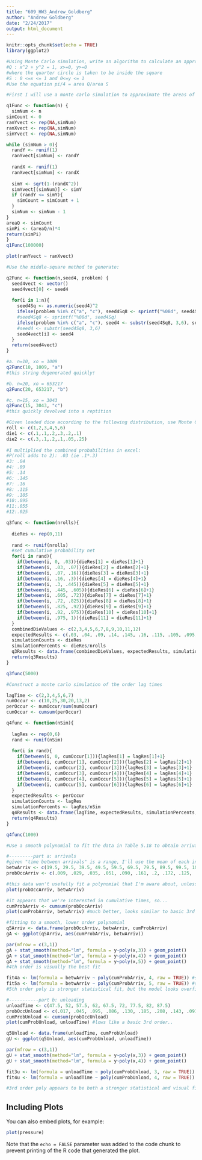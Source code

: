 ```yaml
---
title: "609_HW3_Andrew_Goldberg"
author: "Andrew Goldberg"
date: "2/24/2017"
output: html_document
---
```


```r
knitr::opts_chunk$set(echo = TRUE)
library(ggplot2)
```

```r
#Using Monte Carlo simulation, write an algorithm to calculate an approximation to pi #by considering the number of random points selected inside the quarter circle
#Q : x^2 + y^2 = 1, x>=0, y>=0
#where the quarter circle is taken to be inside the square
#S : 0 <=x <= 1 and 0<=y <= 1
#Use the equation pi/4 = area Q/area S

#First I will use a monte carlo simulation to approximate the areas of Q and S.

q1Func <- function(n) {
  simNum <- n
simCount <- 0
ranYvect <- rep(NA,simNum)
ranXvect <- rep(NA,simNum)
simYvect <- rep(NA,simNum)

while (simNum > 0){
  randY <- runif(1)
  ranYvect[simNum] <- randY
  
  randX <- runif(1)
  ranXvect[simNum] <- randX
  
  simY <- sqrt(1-(randX^2))
  simYvect[(simNum)] <- simY
  if (randY <= simY){
    simCount = simCount + 1
  }
  simNum <- simNum - 1
}
areaQ <- simCount
simPi <- (areaQ/n)*4
return(simPi)
}
q1Func(100000)

plot(ranYvect ~ ranXvect)
```

```r
#Use the middle-square method to generate:

q2Func <- function(n,seed4, problem) {
  seed4vect <- vector()
  seed4vect[0] <- seed4
  
  for(i in 1:n){
    seed4Sq <- as.numeric(seed4)^2
    ifelse(problem %in% c("a", "c"), seed4Sq8 <- sprintf("%08d", seed4Sq), seed4Sq8 <- sprintf("%012e", seed4Sq))
    #seed4Sq8 <- sprintf("%08d", seed4Sq)
    ifelse(problem %in% c("a", "c"), seed4 <- substr(seed4Sq8, 3,6), seed4 <- substr(seed4Sq8, 3,9))
    #seed4 <- substr(seed4Sq8, 3,6)
    seed4vect[i] <- seed4
  }
  return(seed4vect)
}

#a. n=10, xo = 1009  
q2Func(10, 1009, "a")
#this string degenerated quickly!

#b. n=20, xo = 653217
q2Func(20, 653217, "b")

#c. n=15, xo = 3043  
q2Func(15, 3043, "c")
#this quickly devolved into a reptition
```

```r
#Given loaded dice according to the following distribution, use Monte Carlo simulation to simulate the sum of 300 rolls of two unfair dice. 
roll <- c(1,2,3,4,5,6)
die1 <- c(.1,.1,.2,.3,.2,.1)
die2 <- c(.3,.1,.2,.1,.05,.25)
 
#I multiplied the combined probabilities in excel: 
#P(roll adds to 2): .03 (ie .1*.3)
#3: .04
#4: .09
#5: .14
#6: .145
#7: .16
#8: .115
#9: .105
#10:.095
#11:.055
#12:.025

q3func <- function(nrolls){
  
  dieRes <- rep(0,11)
  
  rand <- runif(nrolls)
  #set cumulative probability net
  for(i in rand){
    if(between(i, 0, .03)){dieRes[1] = dieRes[1]+1}
    if(between(i, .03, .07)){dieRes[2] = dieRes[2]+1}
    if(between(i, .07, .16)){dieRes[3] = dieRes[3]+1}
    if(between(i, .16, .3)){dieRes[4] = dieRes[4]+1}
    if(between(i, .3, .445)){dieRes[5] = dieRes[5]+1}
    if(between(i, .445, .605)){dieRes[6] = dieRes[6]+1}
    if(between(i, .605, .72)){dieRes[7] = dieRes[7]+1}
    if(between(i, .72, .825)){dieRes[8] = dieRes[8]+1}
    if(between(i, .825, .92)){dieRes[9] = dieRes[9]+1}
    if(between(i, .92, .975)){dieRes[10] = dieRes[10]+1}
    if(between(i, .975, 1)){dieRes[11] = dieRes[11]+1}
  }
  combinedDieValues <- c(2,3,4,5,6,7,8,9,10,11,12)
  expectedResults <- c(.03, .04, .09, .14, .145, .16, .115, .105, .095, .055, .025)
  simulationCounts <- dieRes
  simulationPercents <- dieRes/nrolls
  q3Results <- data.frame(combinedDieValues, expectedResults, simulationPercents, simulationCounts)
  return(q3Results)
}

q3func(5000)

```

```r
#Construct a monte carlo simulation of the order lag times

lagTime <- c(2,3,4,5,6,7)
numOccur <- c(10,25,30,20,13,2)
perOccur <- numOccur/sum(numOccur)
cumOccur <- cumsum(perOccur)

q4func <- function(nSim){
  
  lagRes <- rep(0,6)
  rand <- runif(nSim)
  
  for(i in rand){
    if(between(i, 0, cumOccur[1])){lagRes[1] = lagRes[1]+1}
    if(between(i, cumOccur[1], cumOccur[2])){lagRes[2] = lagRes[2]+1}
    if(between(i, cumOccur[2], cumOccur[3])){lagRes[3] = lagRes[3]+1}
    if(between(i, cumOccur[3], cumOccur[4])){lagRes[4] = lagRes[4]+1}
    if(between(i, cumOccur[4], cumOccur[5])){lagRes[5] = lagRes[5]+1}
    if(between(i, cumOccur[5], cumOccur[6])){lagRes[6] = lagRes[6]+1}
  }
  expectedResults <- perOccur
  simulationCounts <- lagRes
  simulationPercents <- lagRes/nSim
  q4Results <- data.frame(lagTime, expectedResults, simulationPercents, simulationCounts)
  return(q4Results)
}

q4func(1000)
```

```r
#Use a smooth polynomial to fit the data in Table 5.18 to obtain arrivals and unloading times. Compare results to those in Tables 5.19 and 5.20. 

#---------part a: arrivals
#given "time between arrivals" is a range, I'll use the mean of each interval here
betwArriv <- c(19.5, 29.5, 39.5, 49.5, 59.5, 69.5, 79.5, 89.5, 99.5, 109.5, 119.5, 129.5, 140)
probOccArriv <- c(.009, .029, .035, .051, .090, .161, .2, .172, .125, .071, .037, .017, .003)

#this data won't usefully fit a polynomial that I'm aware about, unless its cut above and below the the 75-84 min mark
plot(probOccArriv, betwArriv)

#it appears that we're interested in cumulative times, so...
cumProbArriv <- cumsum(probOccArriv)
plot(cumProbArriv, betwArriv) #much better, looks similar to basic 3rd order, except for hard turns of ending tails

#fitting to a smooth, lower order polynomial
q5Arriv <- data.frame(probOccArriv, betwArriv, cumProbArriv)
gA <- ggplot(q5Arriv, aes(cumProbArriv, betwArriv))

par(mfrow = c(3,1))
gA + stat_smooth(method="lm", formula = y~poly(x,3)) + geom_point()
gA + stat_smooth(method="lm", formula = y~poly(x,4)) + geom_point()
gA + stat_smooth(method="lm", formula = y~poly(x,5)) + geom_point()
#4th order is visually the best fit

fit4a <- lm(formula = betwArriv ~ poly(cumProbArriv, 4, raw = TRUE)) #summary(fit4a) #adj r squared: .9845
fit5a <- lm(formula = betwArriv ~ poly(cumProbArriv, 5, raw = TRUE)) #summary(fit5a) #adj r squared: .9917
#5th order poly is stronger statistical fit, but the model looks overfit visually

#-----------part b: unloading
unloadTime <- c(47.5, 52, 57.5, 62, 67.5, 72, 77.5, 82, 87.5)
probOccUnload <- c(.017, .045, .095, .086, .130, .185, .208, .143, .091)
cumProbUnload <- cumsum(probOccUnload)
plot(cumProbUnload, unloadTime) #lows like a basic 3rd order..

q5Unload <- data.frame(unloadTime, cumProbUnload)
gU <- ggplot(q5Unload, aes(cumProbUnload, unloadTime))

par(mfrow = c(3,1))
gU + stat_smooth(method="lm", formula = y~poly(x,3)) + geom_point()
gU + stat_smooth(method="lm", formula = y~poly(x,4)) + geom_point()

fit3u <- lm(formula = unloadTime ~ poly(cumProbUnload, 3, raw = TRUE)) #summary(fit3u) #adj r squared: .9989
fit4u <- lm(formula = unloadTime ~ poly(cumProbUnload, 4, raw = TRUE)) #summary(fit4u) #adj r squared: .9987

#3rd order poly appears to be both a stronger statistical and visual fit
```


## Including Plots

You can also embed plots, for example:

```r
plot(pressure)
```

Note that the `echo = FALSE` parameter was added to the code chunk to prevent printing of the R code that generated the plot.
